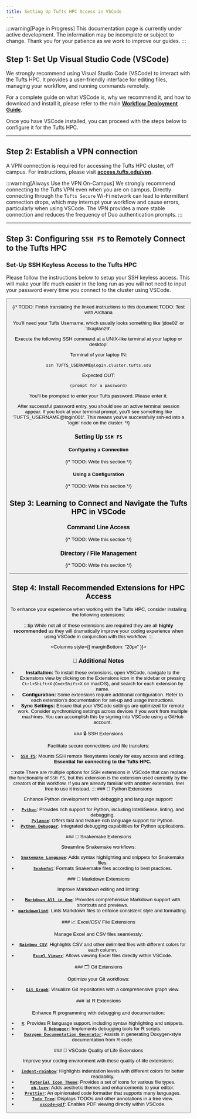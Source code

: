 ```yaml
---
title: Setting Up Tufts HPC Access in VSCode
---
```



:::warning[Page in Progress]
This documentation page is currently under active development. The information
may be incomplete or subject to change. Thank you for your patience as we work
to improve our guides.
:::

## **Step 1: Set Up Visual Studio Code (VSCode)**

We strongly recommend using Visual Studio Code (VSCode) to interact with the
Tufts HPC. It provides a user-friendly interface for editing files, managing
your workflow, and running commands remotely.

For a complete guide on what VSCode is, why we recommend it, and how to
download and install it, please refer to the main
[**Workflow Deployment Guide**](./../install-and-config/deployment#recommended-tool-visual-studio-code-vscode).

Once you have VSCode installed, you can proceed with the steps below to
configure it for the Tufts HPC.

---

## **Step 2: Establish a VPN connection**

A VPN connection is required for accessing the Tufts HPC cluster, off campus.
For instructions, please visit [**access.tufts.edu/vpn**](https://access.tufts.edu/vpn).

:::warning[Always Use the VPN On-Campus]
We strongly recommend connecting to the Tufts VPN even when you are on campus.
Directly connecting through the `Tufts Secure` Wi-Fi network can lead to
intermittent connection drops, which may interrupt your workflow and cause
errors, particularly when using VSCode. The VPN provides a more stable
connection and reduces the frequency of Duo authentication prompts.
:::

---

## **Step 3: Configuring `SSH FS` to Remotely Connect to the Tufts HPC**

### Set-Up SSH Keyless Access to the Tufts HPC

Please follow the instructions below to setup your SSH keyless access.
This will make your life much easier in the long run as you will not need to
input your password every time you connect to the cluster using VSCode.

<Button
  label="Instructions to Set-Up SSH Keyless Access"
  link="https://www.tecmint.com/ssh-passwordless-login-using-ssh-keygen-in-5-easy-steps/"
  variant="primary"
/>

{/* 
TODO: Finish translating the linked instructions to this document 
TODO: Test with Archana


You'll need your Tufts Username, which usually looks something like 'jdoe02' or
'dkaplan29'.

Execute the following SSH command at a UNIX-like terminal at your laptop or
desktop:

Terminal of your laptop IN:

    ssh TUFTS_USERNAME@login.cluster.tufts.edu

Expected OUT:

    (prompt for a password)

You'll be prompted to enter your Tufts password. Please enter it.

After successful password entry, you should see an active terminal session
appear. If you look at your terminal prompt, you'll see something like
'TUFTS_USERNAME@login001'. This means you've successfully ssh-ed into a
'login' node on the cluster.
*/}

### Setting Up `SSH FS`

#### Configuring a Connection

{/* 
TODO: Write this section 
*/}

#### Using a Configuration

{/* 
TODO: Write this section 
*/}

## **Step 3: Learning to Connect and Navigate the Tufts HPC in VSCode**

### Command Line Access

{/* 
TODO: Write this section 
*/}

### Directory / File Management

{/* 
TODO: Write this section 
*/}

---

## **Step 4: Install Recommended Extensions for HPC Access**

To enhance your experience when working with the Tufts HPC, consider
installing the following extensions:

:::tip
While not all of these extensions are required they are all
**highly recommended** as they will dramatically improve your coding
experience when using VSCode in conjunction with this workflow.
:::

<Columns style={{ marginBottom: "20px" }}>
  <Column>
    <Card shadow="md">
      <CardHeader>
        <h3>📌 Additional Notes</h3>
      </CardHeader>
      <CardBody>
        <ul>
          <li>
            <strong>Installation:</strong> To install these extensions, open
            VSCode, navigate to the Extensions view by clicking on the
            Extensions icon in the sidebar or pressing <code>Ctrl+Shift+X</code>
            (<code>Cmd+Shift+X</code> on macOS), and search for each extension
            by name.
          </li>
          <li>
            <strong>Configuration:</strong> Some extensions require additional
            configuration. Refer to each extension's documentation for set-up
            and usage instructions.
          </li>
          <li>
            <strong>Sync Settings:</strong> Ensure that your VSCode settings
            are optimized for remote work. Consider synchronizing settings
            across devices if you work from multiple machines. You can
            accomplish this by signing into VSCode using a GitHub account.
          </li>
        </ul>
      </CardBody>
    </Card>
  </Column>
</Columns>

<Columns>
  <Column style={{ marginBottom: "20px" }}>
    <Card shadow="md">
      <CardHeader>
        ### 🔒 SSH Extensions
      </CardHeader>
      <CardBody>
        <p>Facilitate secure connections and file transfers:</p>
        <ul>
          <li>
            <strong><a href="https://marketplace.visualstudio.com/items?itemName=Kelvin.vscode-sshfs"><code>SSH FS</code></a></strong>: Mounts SSH remote filesystems locally for easy access and editing. <strong>Essential for connecting to the Tufts HPC.</strong>
          </li>
        </ul>
        :::note
          There are multiple options for SSH extensions in VSCode that can
          replace the functionality of <code>SSH FS</code>, but this extension
          is the extension used currently by the creators of this workflow. If
          you are already familiar with another extension, feel free to use it
          instead.
        :::
      </CardBody>
    </Card>
  </Column>
  <Column style={{ marginBottom: "20px" }}>
    <Card shadow="md">
      <CardHeader>
        ### 🐍 Python Extensions
      </CardHeader>
      <CardBody>
        <p>Enhance Python development with debugging and language support:</p>
        <ul>
          <li>
            <strong><a href="https://marketplace.visualstudio.com/items?itemName=ms-python.python"><code>Python</code></a></strong>: Provides rich support for Python, including IntelliSense, linting, and debugging.
          </li>
          <li>
            <strong><a href="https://marketplace.visualstudio.com/items?itemName=ms-python.vscode-pylance"><code>Pylance</code></a></strong>: Offers fast and feature-rich language support for Python.
          </li>
          <li>
            <strong><a href="https://marketplace.visualstudio.com/items?itemName=ms-python.python"><code>Python Debugger</code></a></strong>: Integrated debugging capabilities for Python applications.
          </li>
        </ul>
      </CardBody>
    </Card>
  </Column>
</Columns>

<Columns>
  <Column style={{ marginBottom: "20px" }}>
    <Card shadow="md">
      <CardHeader>
        ### 🐍 Snakemake Extensions
      </CardHeader>
      <CardBody>
        <p>Streamline Snakemake workflows:</p>
        <ul>
          <li>
            <strong><a href="https://marketplace.visualstudio.com/items?itemName=Snakemake.snakemake-lang"><code>Snakemake Language</code></a></strong>: Adds syntax highlighting and snippets for Snakemake files.
          </li>
          <li>
            <strong><a href="https://marketplace.visualstudio.com/items?itemName=tfehlmann.snakefmt"><code>Snakefmt</code></a></strong>: Formats Snakemake files according to best practices.
          </li>
        </ul>
      </CardBody>
    </Card>
  </Column>
  <Column style={{ marginBottom: "20px" }}>
    <Card shadow="md">
      <CardHeader>
        ### 📄 Markdown Extensions
      </CardHeader>
      <CardBody>
        <p>Improve Markdown editing and linting:</p>
        <ul>
          <li>
            <strong><a href="https://marketplace.visualstudio.com/items?itemName=yzhang.markdown-all-in-one"><code>Markdown All in One</code></a></strong>: Provides comprehensive Markdown support with shortcuts and previews.
          </li>
          <li>
            <strong><a href="https://marketplace.visualstudio.com/items?itemName=DavidAnson.vscode-markdownlint"><code>markdownlint</code></a></strong>: Lints Markdown files to enforce consistent style and formatting.
          </li>
        </ul>
      </CardBody>
    </Card>
  </Column>
</Columns>

<Columns>
  <Column style={{ marginBottom: "20px" }}>
    <Card shadow="md">
      <CardHeader>
        ### 📈 Excel/CSV File Extensions
      </CardHeader>
      <CardBody>
        <p>Manage Excel and CSV files seamlessly:</p>
        <ul>
          <li>
            <strong><a href="https://marketplace.visualstudio.com/items?itemName=mechatroner.rainbow-csv"><code>Rainbow CSV</code></a></strong>: Highlights CSV and other delimited files with different colors for each column.
          </li>
          <li>
            <strong><a href="https://marketplace.visualstudio.com/items?itemName=GrapeCity.gc-excelviewer"><code>Excel Viewer</code></a></strong>: Allows viewing Excel files directly within VSCode.
          </li>
        </ul>
      </CardBody>
    </Card>
  </Column>
  <Column style={{ marginBottom: "20px" }}>
    <Card shadow="md">
      <CardHeader>
        ### 🗂️ Git Extensions
      </CardHeader>
      <CardBody>
        <p>Optimize your Git workflows:</p>
        <ul>
          <li>
            <strong><a href="https://marketplace.visualstudio.com/items?itemName=mhutchie.git-graph"><code>Git Graph</code></a></strong>: Visualize Git repositories with a comprehensive graph view.
          </li>
        </ul>
      </CardBody>
    </Card>
  </Column>
</Columns>

<Columns>
  <Column style={{ marginBottom: "20px" }}>
    <Card shadow="md">
      <CardHeader>
        ### 📊 R Extensions
      </CardHeader>
      <CardBody>
        <p>Enhance R programming with debugging and documentation:</p>
        <ul>
          <li>
            <strong><a href="https://marketplace.visualstudio.com/items?itemName=Ikuyadeu.r"><code>R</code></a></strong>: Provides R language support, including syntax highlighting and snippets.
          </li>
          <li>
            <strong><a href="https://marketplace.visualstudio.com/items?itemName=RDebugger.r-debugger"><code>R Debugger</code></a></strong>: Implements debugging tools for R scripts.
          </li>
          <li>
            <strong><a href="https://marketplace.visualstudio.com/items?itemName=neilding.doxygen-document-generator"><code>Doxygen Documentation Generator</code></a></strong>: Assists in generating Doxygen-style documentation from R code.
          </li>
        </ul>
      </CardBody>
    </Card>
  </Column>
  <Column style={{ marginBottom: "20px" }}>
    <Card shadow="md">
      <CardHeader>
        ### 🔧 VSCode Quality of Life Extensions
      </CardHeader>
      <CardBody>
        <p>
          Improve your coding environment with these quality-of-life extensions:
        </p>
        <ul>
          <li>
            <strong><a href="https://marketplace.visualstudio.com/items?itemName=oderwat.indent-rainbow"><code>indent-rainbow</code></a></strong>: Highlights indentation levels with different colors for better readability.
          </li>
          <li>
            <strong><a href="https://marketplace.visualstudio.com/items?itemName=PKief.material-icon-theme"><code>Material Icon Theme</code></a></strong>: Provides a set of icons for various file types.
          </li>
          <li>
            <strong><a href="https://marketplace.visualstudio.com/items?itemName=Hermitter.oh-lucy-vscode"><code>oh-lucy</code></a></strong>: Adds aesthetic themes and enhancements to your editor.
          </li>
          <li>
            <strong><a href="https://marketplace.visualstudio.com/items?itemName=esbenp.prettier-vscode"><code>Prettier</code></a></strong>: An opinionated code formatter that supports many languages.
          </li>
          <li>
            <strong><a href="https://marketplace.visualstudio.com/items?itemName=Gruntfuggly.todo-tree"><code>Todo Tree</code></a></strong>: Displays TODOs and other annotations in a tree view.
          </li>
          <li>
            <strong><a href="https://marketplace.visualstudio.com/items?itemName=tomoki1207.pdf"><code>vscode-pdf</code></a></strong>: Enables PDF viewing directly within VSCode.
          </li>
        </ul>
      </CardBody>
    </Card>
  </Column>
</Columns>
